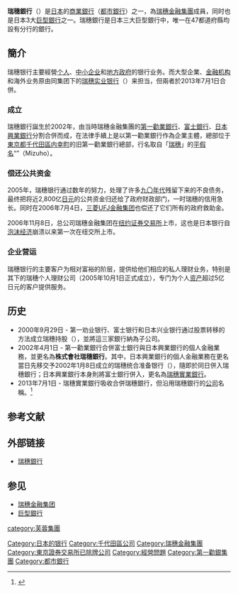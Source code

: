 {{NOT|瑞士銀行}}

{{Bank Financial Information
| name                          = 株式會社瑞穗銀行
| else_name                     = {{lang|ja|株式会社みずほ銀行}}<br />{{lang|en|Mizuho Bank, Ltd.}}
| image                         = [[File:_Mizuho_logo.svg|225px]]
| full_name                     = 
| abbreviated_name              = MHBK
| slogan                        = 
| market_information            = 非上市
| isin_code                     = 
| swift_code                    = MHBKJPJT
| iban_code                     =
| finance_code_list             = 日本的銀行列表
| finance_code                  = 0001
| open_date                     = 1897年（[[明治|明治]]三十年）6月7日
| closing_date                  =
| zip_code                      = 〒100-8176
| location                      = {{JPN}}<br/>[[東京都|東京都]][[千代田區|千代田區]][[大手町_(千代田區)|大手町]]一丁目5番5號<br />[[大手町塔|大手町塔]]
| key_people                    = {{link-ja|藤原弘治|藤原弘治}}（[[代表董事|代表取締役]]{{link-ja|頭取|頭取}}）
| capital                       = 7000.00億日圓
| revenue                       = 888.75億日圓（2010年3月）
| major_shareholder             = [[瑞穗金融集團|株式會社瑞穗金融集團]] （100.00%）
| homepage                      = {{URL|https://www.mizuhobank.co.jp}}
| footnotes                     = 
| width                         = 330px
}}

'''瑞穗銀行'''（{{jpn|j=みずほ銀行|hg=みずほぎんこう|rm=mizuho ginkō|f=y}}）是[[日本|日本]]的[[商業銀行|商業銀行]]（[[都市銀行|都市銀行]]）之一，為[[瑞穗金融集團|瑞穗金融集團]]成員，同时也是日本3大[[巨型銀行|巨型銀行]]之一。瑞穗銀行是日本三大巨型銀行中，唯一在47都道府縣均設有分行的銀行。

== 簡介 ==
瑞穗银行主要經營[[个人|个人]]、[[中小企业|中小企业]]和[[地方政府|地方政府]]的银行业务。而大型企業、[[金融机构|金融机构]]和海外业务原由同集团下的[[瑞穗实业银行|瑞穗实业银行]]（{{lang|ja|みずほコーポレート銀行}}）来担当，但兩者於2013年7月1日合併。

=== 成立 ===
瑞穗銀行誕生於2002年，由当時瑞穗金融集團的[[第一勸業銀行|第一勸業銀行]]、[[富士銀行|富士銀行]]、[[日本興業銀行|日本興業銀行]]分割合併而成，在法律手續上是以第一勸業銀行作為企業主體，總部位于[[東京都|東京都]][[千代田區|千代田區]][[内幸町|内幸町]]的旧第一勸業銀行總部，行名取自「[[瑞穗金融集團|瑞穗]]」的[[平假名|平假名]]“{{lang|ja|みずほ}}”（Mizuho）。

=== 偿还公共资金 ===
2005年，瑞穗银行通过数年的努力，处理了许多[[日本泡沫经济|九〇年代]]残留下来的不良债务，最终把将近2,800亿[[日元|日元]]的公共资金归还给了政府财政部门，一时瑞穗的信用急长。同时在2006年7月4日，[[三菱UFJ金融集团|三菱UFJ金融集团]]也偿还了它们所有的政府救助金。

2006年11月8日，总公司瑞穗金融集团在[[纽约证券交易所|纽约证券交易所]]上市，这也是日本银行自[[日本泡沫经济|泡沫经济]]崩溃以来第一次在纽交所上市。

=== 企业营运 ===
瑞穗银行的主要客户为相对富裕的阶层，提供给他们相应的私人理财业务，特别是其下的瑞穗个人理财公司（2005年10月1日正式成立），专门为个人[[资产|资产]]超过5亿日元的客户提供服务。

== 历史 ==
* 2000年9月29日 - 第一劝业银行、富士银行和日本兴业银行通过股票转移的方法成立瑞穗持股（{{lang|ja|みずほホールディングス}}），並將這三家銀行納為子公司。
* 2002年4月1日 - 第一勸業銀行合併富士銀行與日本興業銀行的個人金融業務，並更名為'''株式會社瑞穗銀行'''。其中，日本興業銀行的個人金融業務在更名當日先移交予2002年1月8日成立的瑞穗统合准备银行（{{lang|ja|みずほ統合準備銀行}}），隨即於同日併入瑞穗銀行；日本興業銀行本身則將富士銀行併入，更名為[[瑞穗實業銀行|瑞穗實業銀行]]。
* 2013年7月1日 - 瑞穗實業銀行吸收合併瑞穗銀行，但沿用瑞穗銀行的[[公司|公司]]名稱。<ref>{{cite web |url = http://www.mizuho-fg.co.jp/release/pdf/20130621release_jp.pdf |title = みずほ銀行とみずほコーポレート銀行の合併認可及びみずほコーポレート銀行の商号変更認可の取得について |date=2013年6月21日 |access-date=2013年6月28日 |archive-date=2021年4月20日 |archive-url = https://web.archive.org/web/20210420024320/https://www.mizuho-fg.co.jp/release/pdf/20130621release_jp.pdf |dead-url=no }}</ref>

== 参考文献 ==
{{Reflist}}

== 外部链接 ==
* [https://www.mizuhobank.co.jp 瑞穗銀行] {{Wayback|url=https://www.mizuhobank.co.jp/ |date=20161003210902 }}

== 参见 ==
{{Portal|日本|经济}}
* [[瑞穗金融集团|瑞穗金融集团]]
* [[巨型銀行|巨型銀行]]

{{都市银行}}
{{主要投资银行}}
{{中华人民共和国银行}}
{{中華民國銀行}}
{{Authority control}}

{{DEFAULTSORT:Mizuho Ginko}}
[[Category:日本的银行|Category:日本的银行]]
[[Category:千代田區公司|Category:千代田區公司]]
[[Category:瑞穗金融集團|Category:瑞穗金融集團]]
[[Category:東京證券交易所已除牌公司|Category:東京證券交易所已除牌公司]]
[[category:芙蓉集團|category:芙蓉集團]]
[[Category:經營問題|Category:經營問題]]
[[Category:第一勸銀集團|Category:第一勸銀集團]]
[[Category:都市銀行|Category:都市銀行]]